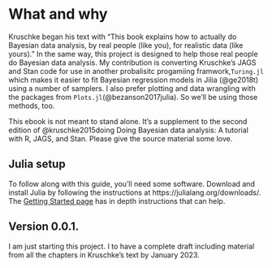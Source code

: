 # What and why {.unnumbered}

Kruschke began his text with “This book explains how to actually do Bayesian data analysis, by real people (like you), for realistic data (like yours).” In the same way, this project is designed to help those real people do Bayesian data analysis. My contribution is converting Kruschke’s JAGS and Stan code for use in another probalisitc progamiing framwork,`Turing.jl` which makes it easier to fit Bayesian regression models in Jilia (@ge2018t) using a number of samplers. I also prefer plotting and data wrangling with the packages from `Plots.jl`(@bezanson2017julia). So we’ll be using those methods, too.

This ebook is not meant to stand alone. It’s a supplement to the second edition of @kruschke2015doing Doing Bayesian data analysis: A tutorial with R, JAGS, and Stan. Please give the source material some love.

## Julia setup

To follow along with this guide, you’ll need some software. Download and install Julia by following the instructions at https://julialang.org/downloads/. The [Getting Started page](https://docs.julialang.org/en/v1/manual/getting-started/) has in depth instructions that can help.

## Version 0.0.1.

I am just starting this project. I to have a complete draft including material from all the chapters in Kruschke’s text by January 2023.